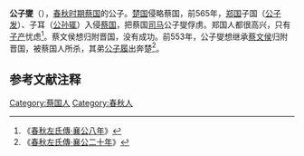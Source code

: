 {{模板:Infobox 先秦人物
|名称=公子燮
|姓=[[姬姓|姬]]
|氏=
|名=燮
|字=
|别名=
|别字=
|谥号=
|时代=春秋
|国家=[[蔡国|蔡]] 
|身份=蔡国公子
|逝世=前553年
|父亲=[[蔡庄侯|蔡庄侯]]
}}
'''公子燮'''（{{bd|？||前553年||catIdx=G}}），[[春秋时期|春秋时期]][[蔡国|蔡国]]的公子。[[楚国|楚国]]侵略蔡国，前565年，[[郑国|郑国]]子国（[[公子发|公子发]]）、子耳（[[公孙辄|公孙辄]]）入侵[[蔡国|蔡国]]，把蔡国[[司马|司马]]公子燮俘虏。郑国人都很高兴，只有[[子产|子产]]忧虑<ref>《[[s:春秋左氏傳/襄公|春秋左氏傳·襄公八年]]》</ref>。蔡文侯想归附晋国，没有成功。前553年，公子燮想继承[[蔡文侯|蔡文侯]]归附晋国，被蔡国人所杀，其弟[[公子履|公子履]]出奔楚<ref>《[[s:春秋左氏傳/襄公|春秋左氏傳·襄公二十年]]》</ref>。

==参考文献注释==
{{Reflist}}
[[Category:蔡国人|Category:蔡国人]]
[[Category:春秋人|Category:春秋人]]